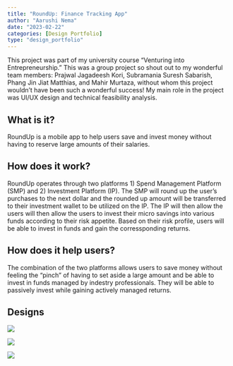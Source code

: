 ```yaml
---
title: "RoundUp: Finance Tracking App"
author: "Aarushi Nema"
date: "2023-02-22"
categories: [Design Portfolio]
type: "design_portfolio"
---
```

This project was part of my university course “Venturing into Entrepreneurship.” This was a group project so shout out to my wonderful team members: Prajwal Jagadeesh Kori, Subramania Suresh Sabarish, Phang Jin Jiat Matthias, and Mahir Murtaza, without whom this project wouldn’t have been such a wonderful success! My main role in the project was UI/UX design and technical feasibility analysis.

## What is it?
RoundUp is a mobile app to help users save and invest money without having to reserve large amounts of their salaries.

## How does it work?
RoundUp operates through two platforms 1) Spend Management Platform (SMP) and 2) Investment Platform (IP). The SMP will round up the user’s purchases to the next dollar and the rounded up amount will be transferred to their investment wallet to be utilized on the IP. The IP will then allow the users will then allow the users to invest their micro savings into various funds according to their risk appetite. Based on their risk profile, users will be able to invest in funds and gain the corressponding returns.

## How does it help users?
The combination of the two platforms allows users to save money without feeling the “pinch” of having to set aside a large amount and be able to invest in funds managed by indestry professionals. They will be able to passively invest while gaining actively managed returns.

## Designs

![](../../images/design_portfolio/round_up/img_01.webp)

![](../../images/design_portfolio/round_up/img_02.webp)

![](../../images/design_portfolio/round_up/img_03.webp)
